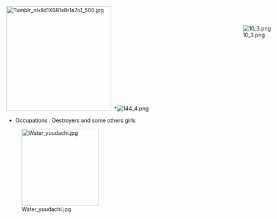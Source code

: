 <div style="position: fixed; top: 100px; right: 0px;">[[File:10 3.png]]</div>
<div style="position: fixed; top: 100px; right: 0px;"> </div>
[[File:Tumblr_nlxlld1X681s8r1a7o1_500.jpg|thumb|left|274px]]
 *[[File:144_4.png|right]]
*Occupations : Destroyers and some others girls
[[File:Water_yuudachi.jpg|thumb|202px]]
